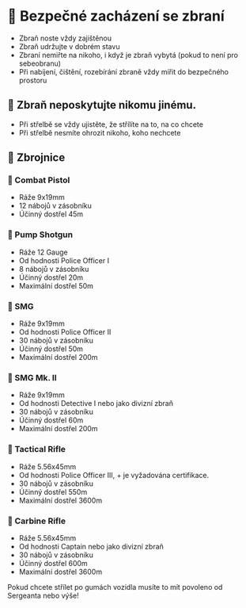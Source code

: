 
# 🔫 Bezpečné zacházení se zbraní

- Zbraň noste vždy zajištěnou
- Zbraň udržujte v dobrém stavu
- Zbraní nemiřte na nikoho, i když je zbraň vybytá (pokud to není pro sebeobranu)
- Při nabíjení, čištění, rozebírání zbraně vždy mířit do bezpečného prostoru

## 🔫 Zbraň neposkytujte nikomu jinému.

- Při střelbě se vždy ujistěte, že střílíte na to, na co chcete
- Při střelbě nesmíte ohrozit nikoho, koho nechcete

## 🦾 Zbrojnice

### 🔫 Combat Pistol

- Ráže 9x19mm
- 12 nábojů v zásobníku
- Účinný dostřel 45m

### 🔫 Pump Shotgun

- Ráže 12 Gauge
- Od hodnosti Police Officer I
- 8 nábojů v zásobníku
- Účinný dostřel 20m
- Maximální dostřel 50m

### 🔫 SMG

- Ráže 9x19mm
- Od hodnosti Police Officer II
- 30 nábojů v zásobníku
- Účinný dostřel 50m
- Maximální dostřel 200m

### 🔫 SMG Mk. II

- Ráže 9x19mm
- Od hodnosti Detective I nebo jako divizní zbraň
- 30 nábojů v zásobníku
- Účinný dostřel 60m
- Maximální dostřel 200m

### 🔫 Tactical Rifle

- Ráže 5.56x45mm
- Od hodnosti Police Officer III, + je vyžadována certifikace.
- 30 nábojů v zásobníku
- Účinný dostřel 550m
- Maximální dostřel 3600m

### 🔫 Carbine Rifle

- Ráže 5.56x45mm
- Od hodnosti Captain nebo jako divizní zbraň
- 30 nábojů v zásobníku
- Účinný dostřel 600m
- Maximální dostřel 3600m

<Callout type="info" emoji="ℹ️">
  Pokud chcete střílet po gumách vozidla musíte to mít povoleno od Sergeanta nebo výše!
</Callout>
